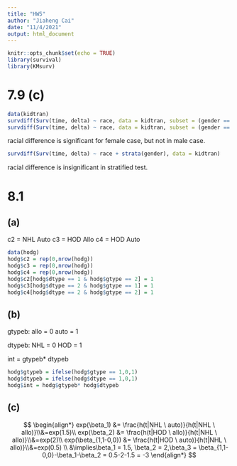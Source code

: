 ```yaml
---
title: "HW5"
author: "Jiaheng Cai"
date: "11/4/2021"
output: html_document
---
```


```r
knitr::opts_chunk$set(echo = TRUE)
library(survival)
library(KMsurv)
```

# 7.9 (c)
```r
data(kidtran)
survdiff(Surv(time, delta) ~ race, data = kidtran, subset = (gender == 1))
survdiff(Surv(time, delta) ~ race, data = kidtran, subset = (gender == 2))
```
racial difference is significant for female case, but not in male case.

```r
survdiff(Surv(time, delta) ~ race + strata(gender), data = kidtran)
```
racial difference is insignificant in stratified test. 

# 8.1

## (a)

c2 = NHL Auto
c3 = HOD Allo
c4 = HOD Auto

```r
data(hodg)
hodg$c2 = rep(0,nrow(hodg))
hodg$c3 = rep(0,nrow(hodg))
hodg$c4 = rep(0,nrow(hodg))
hodg$c2[hodg$dtype == 1 & hodg$gtype == 2] = 1
hodg$c3[hodg$dtype == 2 & hodg$gtype == 1] = 1
hodg$c4[hodg$dtype == 2 & hodg$gtype == 2] = 1
```

## (b)

gtypeb:
allo = 0
auto = 1

dtypeb:
NHL = 0
HOD = 1

int = gtypeb* dtypeb
```r
hodg$gtypeb = ifelse(hodg$gtype == 1,0,1)
hodg$dtypeb = ifelse(hodg$dtype == 1,0,1)
hodg$int = hodg$gtypeb* hodg$dtypeb
```

## (c)

$$
\begin{align*}
exp(\beta_1) &= \frac{h(t|NHL  \ auto)}{h(t|NHL \ allo)}\\&=exp(1.5)\\
exp(\beta_2) &= \frac{h(t|HOD  \ allo)}{h(t|NHL \ allo)}\\&=exp(2)\\
exp(\beta_{1,1-0,0}) &= \frac{h(t|HOD  \ auto)}{h(t|NHL \ allo)}\\&=exp(0.5)
\\
&\implies\beta_1 = 1.5, \beta_2 = 2,\beta_3 = \beta_{1,1-0,0}-\beta_1-\beta_2 = 0.5-2-1.5 = -3
\end{align*}
$$